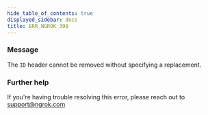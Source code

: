 ```yaml
---
hide_table_of_contents: true
displayed_sidebar: docs
title: ERR_NGROK_398
---
```


### Message

The `ID` header cannot be removed without specifying a replacement.

### Further help

If you're having trouble resolving this error, please reach out to [support@ngrok.com](mailto:support@ngrok.com?subject=Help%20with%20ERR_NGROK_398)
